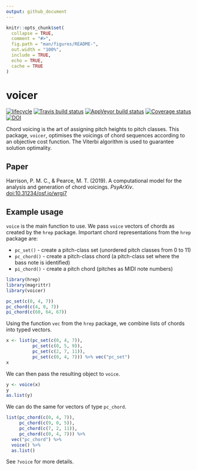 ```yaml
---
output: github_document
---
```


```r
knitr::opts_chunk$set(
  collapse = TRUE,
  comment = "#>",
  fig.path = "man/figures/README-",
  out.width = "100%",
  include = TRUE,
  echo = TRUE,
  cache = TRUE
)
```

# voicer

[![lifecycle](https://img.shields.io/badge/lifecycle-experimental-orange.svg)](https://www.tidyverse.org/lifecycle/#experimental)
[![Travis build status](https://travis-ci.org/pmcharrison/voicer.svg?branch=master)](https://travis-ci.org/pmcharrison/voicer)
[![AppVeyor build status](https://ci.appveyor.com/api/projects/status/github/pmcharrison/voicer?branch=master&svg=true)](https://ci.appveyor.com/project/pmcharrison/voicer)
[![Coverage status](https://coveralls.io/repos/github/pmcharrison/voicer/badge.svg)](https://coveralls.io/r/pmcharrison/voicer?branch=master)
[![DOI](https://zenodo.org/badge/DOI/10.5281/zenodo.2613565.svg)](https://doi.org/10.5281/zenodo.2613565)


Chord voicing is the art of assigning pitch heights to pitch classes.
This package, `voicer`, 
optimises the voicings of chord sequences according to an objective cost function.
The Viterbi algorithm is used to guarantee solution optimality.

## Paper

Harrison, P. M. C., & Pearce, M. T. (2019). 
A computational model for the analysis and generation of chord voicings.
*PsyArXiv*. 
[doi:10.31234/osf.io/wrgj7](https://doi.org/10.31234/osf.io/wrgj7)

## Example usage

`voice` is the main function to use.
We pass `voice` vectors of chords as created by the `hrep` package.
Important chord representations from the `hrep` package are:

- `pc_set()` - create a pitch-class set (unordered pitch classes from 0 to 11)
- `pc_chord()` - create a pitch-class chord
(a pitch-class set where the bass note is identified)
- `pi_chord()` - create a pitch chord (pitches as MIDI note numbers)

```r
library(hrep)
library(magrittr)
library(voicer)

pc_set(c(0, 4, 7))
pc_chord(c(4, 0, 7))
pi_chord(c(60, 64, 67))
```

Using the function `vec` from the `hrep` package, 
we combine lists of chords into typed vectors.

```r
x <- list(pc_set(c(0, 4, 7)), 
          pc_set(c(0, 5, 9)),
          pc_set(c(2, 7, 11)), 
          pc_set(c(0, 4, 7))) %>% vec("pc_set")
x
```

We can then pass the resulting object to `voice`.

```r
y <- voice(x)
y 
as.list(y)
```

We can do the same for vectors of type `pc_chord`.

```r
list(pc_chord(c(0, 4, 7)), 
     pc_chord(c(9, 0, 5)),
     pc_chord(c(7, 2, 11)), 
     pc_chord(c(0, 4, 7))) %>% 
  vec("pc_chord") %>% 
  voice() %>% 
  as.list()
```

See `?voice` for more details.
